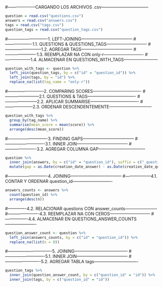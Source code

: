 #--------------------CARGANDO LOS ARCHIVOS .csv---------------------------------
```r
question = read.csv("questions.csv")
answers = read.csv("answers.csv")
tags = read.csv("tags.csv")
question_tags = read.csv("question_tags.csv")
```

#----------------------------1. LEFT-JOINING------------------------------------
#-------------------1.1. QUESTIONS & QUESTIONS_TAGS-----------------------------
#--------------------------1.2. AGREGAR TAGS------------------------------------
#----------------------1.3. REEMPLAZAR NA CON only-r----------------------------
#------------------1.4. ALMACENAR EN QUESTIONS_WITH_TAGS------------------------
```r
question_with_tags <- question %>%
  left_join(question_tags, by = c("id" = "question_id")) %>%
  left_join(tags, by = "id") %>%
  replace_na(list(tag_name = "only-r"))
```

#--------------------------2. COMPARING SCORES----------------------------------
#------------------------2.1. QUESTIONS & TAGS----------------------------------
#-----------------------2.2. APLICAR SUMMARISE----------------------------------
#--------------------2.3. ORDENAR DESCENDENTEMENTE------------------------------
```r
question_with_tags %>%
  group_by(tag_name) %>%
  summarise(mean_score = mean(score)) %>%
  arrange(desc(mean_score))
```

#----------------------------3. FINDING GAPS------------------------------------
#----------------------------3.1. INNER JOIN------------------------------------
#----------------------3.2. AGREGAR COLUMNA GAP---------------------------------
```r
question %>%
  inner_join(answers, by = c("id" = "question_id"), suffix = c("_question", "_answer")) %>%
  mutate(gap = as.Date(creation_date_answer) - as.Date(creation_date_question))
```

#----------------------------4. JOINING------------------------------------
#------------------4.1. CONTAR Y ORDENAR question_id----------------------------
```r
answers_counts <- answers %>%
  count(question_id) %>%
  arrange(desc(n))
```
#-------------4.2. RELACIONAR questions CON answer_counts-----------------------
#----------------------4.3. REEMPLAZAR NA CON CEROS-----------------------------
#----------------4.4. ALMACENAR EN QUESTIONS_ANSWER_COUNTS----------------------
```r
question_answer_count <- question %>%
  left_join(answers_counts, by = c("id" = "question_id")) %>%
  replace_na(list(n = 0))
```

#-------------------------------5. JOINING--------------------------------------
#----------------------------5.1. INNER JOIN------------------------------------
#-------------------------5.2. AGREGAR TABLA tags-------------------------------
```r
question_tags %>%
  inner_join(question_answer_count, by = c("question_id" = "id")) %>%
  inner_join(tags, by = c("question_id" = "id"))
```

